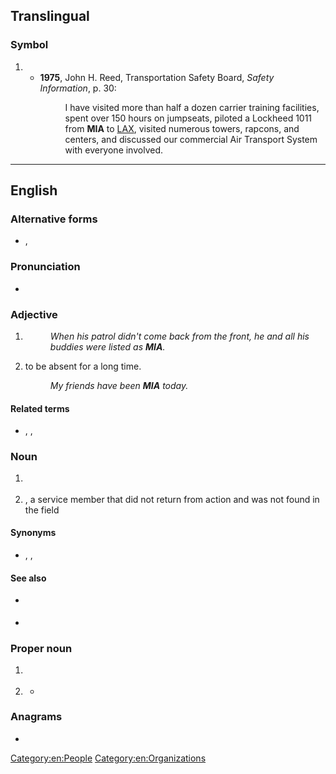 {{also|Appendix:Variations of "mia"}}
==Translingual==

===Symbol===
{{mul-symbol}}

# {{IATA|Miami International Airport||Miami||Florida||United States}}
#* '''1975''', John H. Reed, Transportation Safety Board, ''Safety Information'', p. 30:
#*: I have visited more than half a dozen carrier training facilities, spent over 150 hours on jumpseats, piloted a Lockheed 1011 from '''MIA''' to [[LAX]], visited numerous towers, rapcons, and centers, and discussed our commercial Air Transport System with everyone involved.

----

==English==

===Alternative forms===
* {{sense|missing in action}} {{l|en|M.I.A.}}, {{l|en|M. I. A.}}

===Pronunciation===
* {{audio|en|LL-Q1860 (eng)-PerfectSoundWhatever-MIA.wav|Audio (CA)}}

===Adjective===
{{head|en|adjective}}

# {{lb|en|military}} {{initialism of|en|missing in action}}
#: ''When his patrol didn't come back from the front, he and all his buddies were listed as '''MIA'''.''
# {{lb|en|by extension}} to be absent for a long time.
#: ''My friends have been '''MIA''' today.''

====Related terms====
* {{sense|military}} {{l|en|KIA}}, {{l|en|WIA}}, {{l|en|LIA}}

===Noun===
{{en-noun|-}}

# {{lb|en|Mormonism}} {{initialism of|en|[[mutual|Mutual]] [[improvement|Improvement]] [[association|Association]]}}
# {{lb|en|military}} {{initialism of|en|missing-in-action}}, a service member that did not return from action and was not found in the field

====Synonyms====
* {{sense|Mutual Improvement Association}} {{l|en|Mutual}}, {{l|en|Young Woman's}}, {{l|en|Young Men's}}

====See also====
{{sense|Mutual Improvement Association}}
* {{qualifier|Young Women's}} {{pedia|lang=en|Young Women (organization)}}
* {{qualifier|Young Men's}} {{pedia|lang=en|Young Men (organization)}}

===Proper noun===
{{en-proper-noun}}

# {{lb|en|[[Indo-Aryan]]|_|linguistics}} {{initialism of|en|Middle Indo-Aryan}}
# {{lb|en|sports}} {{abbreviation of|en|Miami}}
#* {{quote-text|en|year=1996|author=Marty Strasen|title=Basketball Almanac, 1996-97|page=415|passage=56 Michael Jordan, [[CHI]] vs. '''MIA''', Apr. 29, 1992.}}

===Anagrams===
* {{anagrams|en|a=aim|AIM|AMI|I am|I'm a|I'm a'|I'm'a|I'm-a|I'ma|IAM|Ima|Ima'|MAI|Mai|aim|i'm'a|i'ma|ima|mai}}

[[Category:en:People]]
[[Category:en:Organizations]]